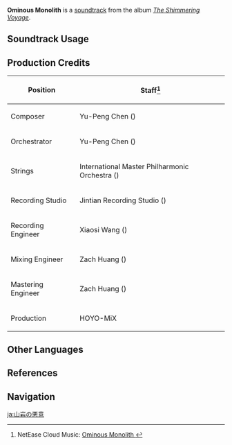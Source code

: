 {{Soundtrack Infobox
|image          = The Shimmering Voyage.png
|album          = The Shimmering Voyage
|disc           = 4
|number         = 62
|featured       =
|featured2      =
|featured3      =
|featured_disc  =
|featured_disc2 =
|featured_disc3 =
|youtube_id     = YReDmjnAeBs
|spotify_id     = 5zmh9VqHn9lGbPxnjASlKl
|previous       = Reconnaissance Captain
|next           = Through the Eyes of a Dragon
}}
'''Ominous Monolith''' is a [[soundtrack]] from the album ''[[The Shimmering Voyage]]''.

==Soundtrack Usage==
{{Soundtrack Usage
|quest    = Amidst Chaos, the Rock Is Unmoved//cutscene
|location = 
|domain   = 
}}

==Production Credits==
{| class="wikitable"
! Position
! Staff<ref>NetEase Cloud Music: [https://music.163.com/#/song?id=1861578821 Ominous Monolith {{zh|磐峦的恶意}}]</ref>
|-
! Composer
| Yu-Peng Chen ({{zh|陈致逸}})
|-
! Orchestrator
| Yu-Peng Chen ({{zh|陈致逸}})
|-
! Strings
| International Master Philharmonic Orchestra ({{zh|国际首席爱乐乐团}})
|-
! Recording Studio
| Jintian Recording Studio ({{zh|金田录音棚}})
|-
! Recording Engineer
| Xiaosi Wang ({{zh|王小四}})
|-
! Mixing Engineer
| Zach Huang ({{zh|黄巍}})
|-
! Mastering Engineer
| Zach Huang ({{zh|黄巍}})
|-
! Production
| HOYO-MiX
|}

==Other Languages==
{{Other Languages
|en      = Ominous Monolith
|zhs     = 磐峦的恶意
|zhs_rm  = Pánluán de Èyì
|zht     = 磐巒的惡意
|zht_rm  = Pánluán de Èyì
|zh_tl   = 
|ja      = 山岩の悪意
|ja_rm   = Yamaiwa no Aku'i{{Assumed}}
|ja_tl   = 
}}

==References==
{{Reflist}}

==Navigation==
{{Soundtrack Navbox|The Shimmering Voyage|1}}

[[ja:山岩の悪意]]